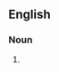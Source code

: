 {{also|Messeigneurs}}

==English==

===Noun===
{{head|en|noun form}}

# {{lb|en|archaic}} {{plural of|monseigneur|lang=en}}